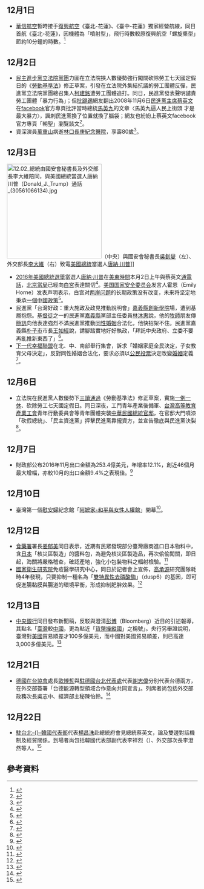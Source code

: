 {{vfd|[[Wikipedia:頁面存廢討論/記錄/2022/06/17#2022年6月臺灣|比較標準]]提刪|date=2022/06/18}}
<noinclude>{{MonthInTaiwan|2016|12}}</noinclude>

== 12月1日 ==
* [[華信航空|華信航空]]暫時接手[[復興航空|復興航空]]《臺北-花蓮》、《臺中-花蓮》獨家經營航線，同日首航《臺北-花蓮》，因機體為「噴射型」，飛行時數較原復興航空「螺旋槳型」節約10分鐘的時數。<ref>{{cite news|title=華信首航復興花蓮線 飛行時間省10分鐘|url=http://www.cna.com.tw/news/firstnews/201612015002-1.aspx|publisher=中央通訊社|date=2016-12-01|author=汪淑芬|accessdate=2016-12-01|archive-date=2016-12-02|archive-url=https://web.archive.org/web/20161202112844/http://www2.cna.com.tw/news/firstnews/201612015002-1.aspx|dead-url=no}}</ref>

== 12月2日 ==
* [[民主進步黨|民主進步黨]][[立法院|立法院]][[黨團|黨團]]力圖在立法院挾人數優勢強行闖關砍除勞工七天國定假日的《[[勞動基準法_(中華民國)|勞動基準法]]》修正草案，引發在立法院外集結抗議的勞工團體反彈，民進黨立法院黨團總召集人[[柯建銘|柯建銘]]遭勞工團體追打。同日，民進黨發表聲明譴責勞工團體「暴力行為」；但[[批踢踢|批踢踢]]網友翻出2008年11月6日[[民進黨主席|民進黨主席]][[蔡英文|蔡英文]]在[[facebook|facebook]]官方專頁批評當時總統[[馬英九|馬英九]]的文章〈馬英九逼人民上街頭 才是最大暴力〉，諷刺民進黨換了位置就換了腦袋；網友也紛紛上蔡英文facebook官方專頁「朝聖」瀏覽該文<ref>{{cite news|author=周志豪|publisher=聯合報即時新聞|url=http://udn.com/news/story/1/2145056|title=民進黨譴責暴力 遭網友翻出小英臉書舊文打臉|date=2016-12-02|accessdate=2016-12-03|archive-date=2016-12-03|archive-url=https://web.archive.org/web/20161203164121/http://udn.com/news/story/1/2145056|dead-url=no}}</ref>。
* 資深演員[[萬重山|萬重山]]病逝[[長庚醫療財團法人|林口長庚紀念醫院]]，享壽80歲<ref>{{cite news|author=娛樂中心|publisher=今日新聞網|url=http://www.nownews.com/n/2016/12/03/2326796|title=《龍門客棧》資深藝人萬重山 咽癌病逝享壽80歲|date=2016-12-03|accessdate=2016-12-03|archive-date=2016-12-03|archive-url=https://web.archive.org/web/20161203135410/http://www.nownews.com/n/2016/12/03/2326796|dead-url=no}}</ref>。

== 12月3日 ==
[[File:12.02_總統由國安會秘書長及外交部長李大維陪同，與美國總統當選人唐納川普（Donald_J._Trump）通話_(30561066134).jpg|250px]]（中央）與國安會秘書長[[吳釗燮|吳釗燮]]（左）、外交部長[[李大維_(外交官)|李大維]]（右）致電[[美國總統|美國總統]]當選人[[唐納·川普|唐納·川普]]]]
*[[2016年美國總統選舉|2016年美國總統選舉]]當選人[[唐納·川普|唐納·川普]]在[[美東時間|美東時間]]本月2日上午與蔡英文[[川蔡通話|通電話]]，[[中華人民共和國政府|北京當局]]已經向[[白宮|白宮]]表達關切<ref>{{cite news|author=周怡孜|publisher=風傳媒|url=http://www.storm.mg/article/197163|title=川普與蔡英文通電話 國民黨譏：不能追求「公關式自嗨」的外交突破|date=2016-12-03|accessdate=2016-12-03|archive-date=2016-12-03|archive-url=https://web.archive.org/web/20161203113004/http://www.storm.mg/article/197163|dead-url=no}}</ref>。[[美国国家安全委员会|美国国家安全委员会]]发言人霍恩（Emily Horne）发表声明表示，白宫对[[两岸问题|两岸问题]]的长期政策没有改变，未来将坚定地秉承[[一個中國政策|一個中國政策]]<ref>{{cite news|author=艾芮|publisher=美国新闻速递|url=http://www.usnewsexpress.com/archives/16789|title=川普与蔡英文通电话 美国各界反响强烈|date=2016-12-02|accessdate=2016-12-03|archive-date=2016-12-20|archive-url=https://web.archive.org/web/20161220063930/http://www.usnewsexpress.com/archives/16789|dead-url=no}}</ref>。
*民進黨「台灣好政：重大施政及政見推動說明會」[[嘉義縣創新學院|嘉義縣創新學院]]場，遭到基層抱怨。[[基督徒|基督徒]]之一的民進黨[[嘉義縣|嘉義縣]]黨部主任委員[[林沐惠|林沐惠]]說，他的[[牧師|牧師]]朋友傳[[簡訊|簡訊]]向他表達強烈不滿民進黨推動[[同性婚姻|同性婚姻]]合法化，他快招架不住。民進黨嘉義縣[[朴子市|朴子市]]市長[[王如經|王如經]]說，請腳踏實地好好執政，「拜託中央政府、立委不要再亂推新東西了」<ref>{{cite news|author=唐秀麗|publisher=聯合報即時新聞|url=http://udn.com/news/story/1/2146040|title=小英民調直落 民進黨基層：拜託麥擱亂啦！|date=2016-12-03|accessdate=2016-12-04|archive-date=2016-12-04|archive-url=https://web.archive.org/web/20161204140531/http://udn.com/news/story/1/2146040|dead-url=no}}</ref>。
*[[下一代幸福聯盟|下一代幸福聯盟]]在北、中、南部舉行集會，訴求「婚姻家庭全民決定，子女教育父母決定」，反對同性婚姻合法化，要求必須以[[公民投票|公民投票]]決定改變[[婚姻|婚姻]]定義<ref>{{cite news|author=王顥中|publisher=苦勞網|url=http://www.coolloud.org.tw/node/87050|title=下福盟十萬人上街 不只反同婚　也反多P 反通姦 反性解放教育|date=2016-12-03|accessdate=2016-12-03|archive-date=2016-12-04|archive-url=https://web.archive.org/web/20161204175228/http://www.coolloud.org.tw/node/87050|dead-url=no}}</ref>。

== 12月6日 ==
*立法院在民進黨人數優勢下[[三讀通過|三讀通過]]《勞動基準法》修正草案，實施[[一例一休|一例一休]]、砍除勞工七天國定假日。同日深夜，工鬥青年產業後備軍、[[台灣高等教育產業工會|台灣高等教育產業工會]]青年行動委員會等青年團體突襲[[中華民國總統官邸|中華民國總統官邸]]，在官邸大門噴漆「砍假總統」、「民主資進黨」抨擊民進黨靠攏資方，並宣告徹底與民進黨決裂<ref>{{cite web|author=工鬥青年產業後備軍|url=http://www.coolloud.org.tw/comment/48878|title=【新聞稿】拒砍七天假只是抗爭的開始 青年突襲總統官邸行動後的共同聲明|publisher=苦勞網|language=zh-tw|date=2016-12-07|accessdate=2016-12-10|archive-date=2016-12-10|archive-url=https://web.archive.org/web/20161210120703/http://www.coolloud.org.tw/comment/48878|dead-url=no}}</ref>。

== 12月7日 ==
*財政部公布2016年11月出口金額為253.4億美元，年增率12.1%，創近46個月最大增幅，亦較10月的出口金額9.4%之表現佳。<ref>{{cite news|title=11月出口年增12.1% 46個月來最大增幅|url=http://www.cna.com.tw/news/firstnews/201612075015-1.aspx|publisher=中央通訊社|date=2016-12-07|author=邱柏勝|accessdate=2016-12-07|archive-date=2016-12-07|archive-url=https://web.archive.org/web/20161207162541/http://www.cna.com.tw/news/firstnews/201612075015-1.aspx|dead-url=no}}</ref>

== 12月10日 ==
*臺灣第一個[[慰安婦|慰安婦]]紀念館「[[阿嬤家-和平與女性人權館|阿嬤家-和平與女性人權館]]」開幕<ref>{{cite web|author=婦女救援基金會|url=http://www.coolloud.org.tw/node/87104|title=【活動】「阿嬤家 – 和平與女性人權館」開幕儀式|publisher=苦勞網|language=zh-tw|date=2016-12-08|accessdate=2016-12-10|archive-date=2016-12-10|archive-url=https://web.archive.org/web/20161210130818/http://www.coolloud.org.tw/node/87104|dead-url=no}}</ref>。

== 12月12日 ==
*[[食藥署|食藥署]]署長[[姜郁美|姜郁美]]同日表示，近期有民眾發現部分臺灣廠商進口日本物料中，含[[日本|日本]]「核災區製造」的醬料包，為避免核災區製造品，再次偷偷闖關，即日起，海關將嚴格稽查，確認產地，強化小包裝物料之輻射檢驗。<ref>{{cite news|title=防核災區醬料 即日起邊境逐一拆解稽查|url=http://www.cna.com.tw/news/firstnews/201612125009-1.aspx|publisher=中央通訊社|date=2016-12-12|author=張茗喧|accessdate=2016-12-12|archive-date=2016-12-13|archive-url=https://web.archive.org/web/20161213130425/http://www.cna.com.tw/news/firstnews/201612125009-1.aspx|dead-url=no}}</ref>
*[[國家衛生研究院|國家衛生研究院]]免疫醫學研究中心，同日於記者會上宣佈，[[高承源|高承源]]研究團隊耗時4年發現，只要抑制一種名為「[[雙特異性去磷酸酶|雙特異性去磷酸酶]]」（dusp6）的基因，即可促進腸黏膜與腸道的環境平衡，形成抑制肥胖效果。<ref>{{cite news|title=減肥細菌找到了 最快3年內研發可食用|url=http://www.cna.com.tw/news/firstnews/201612120156-1.aspx|publisher=中央通訊社|date=2016-12-12|author=張茗喧|accessdate=2016-12-12|archive-date=2016-12-13|archive-url=https://web.archive.org/web/20161213011745/http://www.cna.com.tw/news/firstnews/201612120156-1.aspx|dead-url=no}}</ref>

== 12月13日 ==
*[[中央銀行|中央銀行]]同日發布新聞稿，反駁與澄清[[彭博|彭博]]（Bloomberg）近日的引述報導，其點名「[[臺灣|臺灣]]較[[中國|中國]]，更為貼近「[[貨幣操縱國|貨幣操縱國]]」之稱號」。央行另舉證說明，臺灣對[[美國|美國]]貿易順差才100多億美元，而中國對美國貿易順差，則已高達3,000多億美元。<ref>{{cite news|title=台灣是貨幣操縱國？央行：彭博搞錯對象|url=http://www.cna.com.tw/news/firstnews/201612130273-1.aspx|publisher=中央通訊社|date=2016-12-13|author=邱柏勝|accessdate=2016-12-13|archive-date=2016-12-14|archive-url=https://web.archive.org/web/20161214030420/http://www.cna.com.tw/news/firstnews/201612130273-1.aspx|dead-url=no}}</ref>

==12月21日==
*[[德國在台協會|德國在台協會]]處長[[歐博哲|歐博哲]]與[[駐德國台北代表處|駐德國台北代表處]]代表[[謝志偉_(臺灣)|謝志偉]]分別代表台德兩方，在外交部簽署「台德能源轉型領域合作意向共同宣言」。列席者尚包括外交部政務次長吳志中、經濟部主秘陳怡鈴。<ref name="能源轉型">{{Cite news |url=http://www.cna.com.tw/news/afe/201612210341-1.aspx |title=台德簽署能源轉型合作宣言 促經貿合作 |publisher=[[中央通訊社|中央通訊社]] |date=2016-12-21 |archiveurl=https://archive.is/20161222103706/http://www.cna.com.tw/news/afe/201612210341-1.aspx |archivedate=2016-12-22 |author=黃麗芸 |deadurl=yes |accessdate=2016-12-22 }}</ref>

==12月22日==
*[[駐台北韓國代表部|駐台北-{}-韓國代表部]]代表[[楊昌洙|楊昌洙]]赴總統府會見總統蔡英文，論及雙邊對話機制及經貿關係。到場者尚包括韓國代表部副代表李祥烈（{{lang|ko|이상열}}）、外交部次長李澄然等人。<ref name="韓">{{Cite news |url=http://www.cna.com.tw/news/aopl/201612220122-1.aspx |title=蔡總統盼台韓速簽租稅協定 深化經貿 |publisher=[[中央通訊社|中央通訊社]] |date=2016-12-22 |archiveurl=https://archive.is/20161222104911/http://www.cna.com.tw/news/aopl/201612220122-1.aspx |archivedate=2016-12-22 |author=葉素萍 |deadurl=yes |accessdate=2016-12-22 }}</ref>

== 參考資料 ==
{{Reflist|30em}}

{{portal|台灣}}
{{Portal:台灣新聞動態/Footer}}